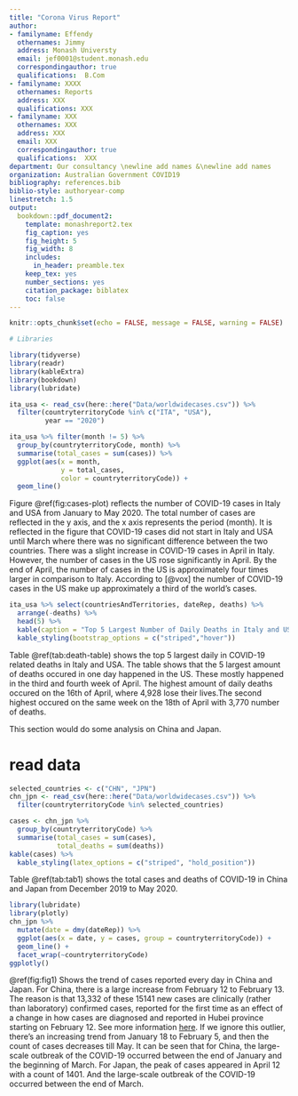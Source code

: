 ```yaml
---
title: "Corona Virus Report"
author:
- familyname: Effendy
  othernames: Jimmy
  address: Monash Universty
  email: jef0001@student.monash.edu
  correspondingauthor: true
  qualifications:  B.Com
- familyname: XXXX
  othernames: Reports
  address: XXX
  qualifications: XXX
- familyname: XXX
  othernames: XXX
  address: XXX
  email: XXX
  correspondingauthor: true
  qualifications:  XXX
department: Our consultancy \newline add names &\newline add names
organization: Australian Government COVID19
bibliography: references.bib
biblio-style: authoryear-comp
linestretch: 1.5
output:
  bookdown::pdf_document2:
    template: monashreport2.tex
    fig_caption: yes
    fig_height: 5
    fig_width: 8
    includes:
      in_header: preamble.tex
    keep_tex: yes
    number_sections: yes
    citation_package: biblatex
    toc: false
---
```


```r
knitr::opts_chunk$set(echo = FALSE, message = FALSE, warning = FALSE)
```

```r
# Libraries

library(tidyverse)
library(readr)
library(kableExtra)
library(bookdown)
library(lubridate)
```



\section*{Country Italy and USA}

```r
ita_usa <- read_csv(here::here("Data/worldwidecases.csv")) %>% 
  filter(countryterritoryCode %in% c("ITA", "USA"),
         year == "2020")
```

```r
ita_usa %>% filter(month != 5) %>% 
  group_by(countryterritoryCode, month) %>% 
  summarise(total_cases = sum(cases)) %>% 
  ggplot(aes(x = month,
             y = total_cases,
             color = countryterritoryCode)) +
  geom_line()
```

Figure \@ref(fig:cases-plot) reflects the number of COVID-19 cases in Italy and USA from January to May 2020. The total number of cases are reflected in the y axis, and the x axis represents the period (month). It is reflected in the figure that COVID-19 cases did not start in Italy and USA until March where there was no significant difference between the two countries. There was a slight increase in COVID-19 cases in April in Italy. However, the number of cases in the US rose significantly in April. By the end of April, the number of cases in the US is approximately four times larger in comparison to Italy. According to [@vox] the number of COVID-19 cases in the US make up approximately a third of the world's cases.

\clearpage


```r
ita_usa %>% select(countriesAndTerritories, dateRep, deaths) %>% 
  arrange(-deaths) %>% 
  head(5) %>% 
  kable(caption = "Top 5 Largest Number of Daily Deaths in Italy and USA") %>% 
  kable_styling(bootstrap_options = c("striped","hover"))
```

Table \@ref(tab:death-table) shows the top 5 largest daily in COVID-19 related deaths in Italy and USA. The table shows that the 5 largest amount of deaths occured in one day happened in the US. These mostly happened in the third and fourth week of April. The highest amount of daily deaths occured on the 16th of April, where 4,928 lose their lives.The second highest occured on the same week on the 18th of April with 3,770 number of deaths.

\section*{Country XX2 and YY2}
This section would do some analysis on China and Japan.

# read data

```r
selected_countries <- c("CHN", "JPN")
chn_jpn <- read_csv(here::here("Data/worldwidecases.csv")) %>% 
  filter(countryterritoryCode %in% selected_countries)
```

```r
cases <- chn_jpn %>% 
  group_by(countryterritoryCode) %>% 
  summarise(total_cases = sum(cases), 
            total_deaths = sum(deaths))
kable(cases) %>% 
  kable_styling(latex_options = c("striped", "hold_position"))
```

Table \@ref(tab:tab1) shows the total cases and deaths of COVID-19 in China and Japan from December 2019 to May 2020.

```r
library(lubridate)
library(plotly)
chn_jpn %>% 
  mutate(date = dmy(dateRep)) %>% 
  ggplot(aes(x = date, y = cases, group = countryterritoryCode)) + 
  geom_line() + 
  facet_wrap(~countryterritoryCode) 
ggplotly()

```


\@ref(fig:fig1) Shows the trend of cases reported every day in China and Japan. 
For China, there is a large increase from February 12 to February 13. The reason is that 13,332 of these 15141 new cases are clinically (rather than laboratory) confirmed cases, reported for the first time as an effect of a change in how cases are diagnosed and reported in Hubei province starting on February 12. See more information [here](https://www.worldometers.info/coronavirus/how-to-interpret-feb-12-case-surge/). If we ignore this outlier, there's an increasing trend from January 18 to February 5, and then the count of cases decreases till May. It can be seen that for China, the large-scale outbreak of the COVID-19 occurred between the end of January and the beginning of March.
For Japan, the peak of cases appeared in April 12 with a count of 1401. And the large-scale outbreak of the COVID-19 occurred between the end of March.


\section*{Country XX3 and YY3}



